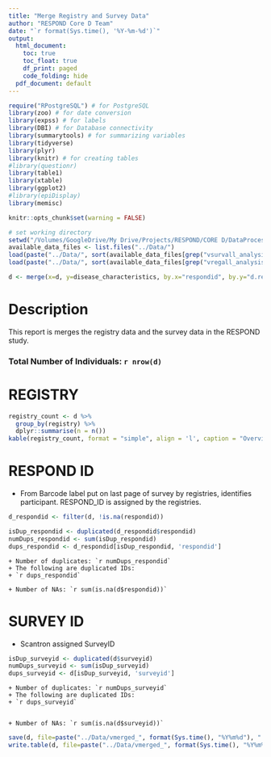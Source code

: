 ```yaml
---
title: "Merge Registry and Survey Data"
author: "RESPOND Core D Team"
date: "`r format(Sys.time(), '%Y-%m-%d')`"
output:
  html_document:
    toc: true
    toc_float: true
    df_print: paged
    code_folding: hide
  pdf_document: default
---
```


```r
require("RPostgreSQL") # for PostgreSQL
library(zoo) # for date conversion
library(expss) # for labels
library(DBI) # for Database connectivity
library(summarytools) # for summarizing variables
library(tidyverse)
library(plyr)
library(knitr) # for creating tables
#library(questionr)
library(table1)
library(xtable)
library(ggplot2)
#library(epiDisplay)
library(memisc)

knitr::opts_chunk$set(warning = FALSE)

```

```r
# set working directory
setwd("/Volumes/GoogleDrive/My Drive/Projects/RESPOND/CORE D/DataProcessingCleaningCreation/MergeData")
available_data_files <- list.files("../Data/")
load(paste("../Data/", sort(available_data_files[grep("vsurvall_analysis_", available_data_files)], decreasing = T)[1], sep=""))
load(paste("../Data/", sort(available_data_files[grep("vregall_analysis_", available_data_files)], decreasing = T)[1], sep=""))

d <- merge(x=d, y=disease_characteristics, by.x="respondid", by.y="d.respondid", all.x=FALSE, all.y=FALSE)


```

# Description

This report is merges the registry data and the survey data in the RESPOND study.

### Total Number of Individuals: `r nrow(d)`

# REGISTRY	
```r
registry_count <- d %>% 
  group_by(registry) %>% 
  dplyr::summarise(n = n())
kable(registry_count, format = "simple", align = 'l', caption = "Overview of all registries")
```


# RESPOND ID
* From Barcode label put on last page of survey by registries, identifies participant. RESPOND_ID is assigned by the registries.
```r
d_respondid <- filter(d, !is.na(respondid))

isDup_respondid <- duplicated(d_respondid$respondid)
numDups_respondid <- sum(isDup_respondid)
dups_respondid <- d_respondid[isDup_respondid, 'respondid']

```

    + Number of duplicates: `r numDups_respondid`
    + The following are duplicated IDs:
    + `r dups_respondid`

    + Number of NAs: `r sum(is.na(d$respondid))`


# SURVEY ID
- Scantron assigned SurveyID
```r
isDup_surveyid <- duplicated(d$surveyid)
numDups_surveyid <- sum(isDup_surveyid)
dups_surveyid <- d[isDup_surveyid, 'surveyid']

```


    + Number of duplicates: `r numDups_surveyid`
    + The following are duplicated IDs:
    + `r dups_surveyid`


    + Number of NAs: `r sum(is.na(d$surveyid))`


```r
save(d, file=paste("../Data/vmerged_", format(Sys.time(), "%Y%m%d"), ".Rda", sep=""))
write.table(d, file=paste("../Data/vmerged_", format(Sys.time(), "%Y%m%d"), ".csv", sep=""), sep=",", quote=F, row.names=F)
```

